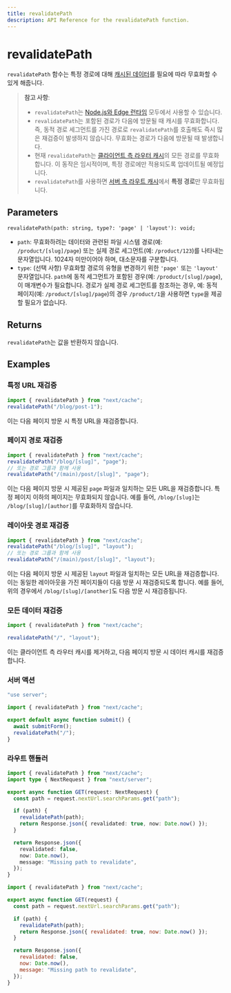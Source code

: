 ```yaml
---
title: revalidatePath
description: API Reference for the revalidatePath function.
---
```


# revalidatePath

`revalidatePath` 함수는 특정 경로에 대해 [캐시된 데이터](/docs/app/building-your-application/caching)를 필요에 따라 무효화할 수 있게 해줍니다.

> **참고 사항**:
>
> - `revalidatePath`는 [Node.js와 Edge 런타임](/docs/app/building-your-application/rendering/edge-and-nodejs-runtimes) 모두에서 사용할 수 있습니다.
> - `revalidatePath`는 포함된 경로가 다음에 방문될 때 캐시를 무효화합니다. 즉, 동적 경로 세그먼트를 가진 경로로 `revalidatePath`를 호출해도 즉시 많은 재검증이 발생하지 않습니다. 무효화는 경로가 다음에 방문될 때 발생합니다.
> - 현재 `revalidatePath`는 [클라이언트 측 라우터 캐시](/docs/app/building-your-application/caching#client-side-router-cache)의 모든 경로를 무효화합니다. 이 동작은 임시적이며, 특정 경로에만 적용되도록 업데이트될 예정입니다.
> - `revalidatePath`를 사용하면 [서버 측 라우트 캐시](/docs/app/building-your-application/caching#full-route-cache)에서 **특정 경로**만 무효화됩니다.

## Parameters

```tsx
revalidatePath(path: string, type?: 'page' | 'layout'): void;
```

- `path`: 무효화하려는 데이터와 관련된 파일 시스템 경로(예: `/product/[slug]/page`) 또는 실제 경로 세그먼트(예: `/product/123`)를 나타내는 문자열입니다. 1024자 미만이어야 하며, 대소문자를 구분합니다.
- `type`: (선택 사항) 무효화할 경로의 유형을 변경하기 위한 `'page'` 또는 `'layout'` 문자열입니다. `path`에 동적 세그먼트가 포함된 경우(예: `/product/[slug]/page`), 이 매개변수가 필요합니다. 경로가 실제 경로 세그먼트를 참조하는 경우, 예: 동적 페이지(예: `/product/[slug]/page`)의 경우 `/product/1`을 사용하면 `type`을 제공할 필요가 없습니다.

## Returns

`revalidatePath`는 값을 반환하지 않습니다.

## Examples

### 특정 URL 재검증

```ts
import { revalidatePath } from "next/cache";
revalidatePath("/blog/post-1");
```

이는 다음 페이지 방문 시 특정 URL을 재검증합니다.

### 페이지 경로 재검증

```ts
import { revalidatePath } from "next/cache";
revalidatePath("/blog/[slug]", "page");
// 또는 경로 그룹과 함께 사용
revalidatePath("/(main)/post/[slug]", "page");
```

이는 다음 페이지 방문 시 제공된 `page` 파일과 일치하는 모든 URL을 재검증합니다. 특정 페이지 이하의 페이지는 무효화되지 않습니다. 예를 들어, `/blog/[slug]`는 `/blog/[slug]/[author]`를 무효화하지 않습니다.

### 레이아웃 경로 재검증

```ts
import { revalidatePath } from "next/cache";
revalidatePath("/blog/[slug]", "layout");
// 또는 경로 그룹과 함께 사용
revalidatePath("/(main)/post/[slug]", "layout");
```

이는 다음 페이지 방문 시 제공된 `layout` 파일과 일치하는 모든 URL을 재검증합니다. 이는 동일한 레이아웃을 가진 페이지들이 다음 방문 시 재검증되도록 합니다. 예를 들어, 위의 경우에서 `/blog/[slug]/[another]`도 다음 방문 시 재검증됩니다.

### 모든 데이터 재검증

```ts
import { revalidatePath } from "next/cache";

revalidatePath("/", "layout");
```

이는 클라이언트 측 라우터 캐시를 제거하고, 다음 페이지 방문 시 데이터 캐시를 재검증합니다.

### 서버 액션

```ts filename="app/actions.ts" switcher
"use server";

import { revalidatePath } from "next/cache";

export default async function submit() {
  await submitForm();
  revalidatePath("/");
}
```

### 라우트 핸들러

```ts filename="app/api/revalidate/route.ts" switcher
import { revalidatePath } from "next/cache";
import type { NextRequest } from "next/server";

export async function GET(request: NextRequest) {
  const path = request.nextUrl.searchParams.get("path");

  if (path) {
    revalidatePath(path);
    return Response.json({ revalidated: true, now: Date.now() });
  }

  return Response.json({
    revalidated: false,
    now: Date.now(),
    message: "Missing path to revalidate",
  });
}
```

```js filename="app/api/revalidate/route.js" switcher
import { revalidatePath } from "next/cache";

export async function GET(request) {
  const path = request.nextUrl.searchParams.get("path");

  if (path) {
    revalidatePath(path);
    return Response.json({ revalidated: true, now: Date.now() });
  }

  return Response.json({
    revalidated: false,
    now: Date.now(),
    message: "Missing path to revalidate",
  });
}
```
